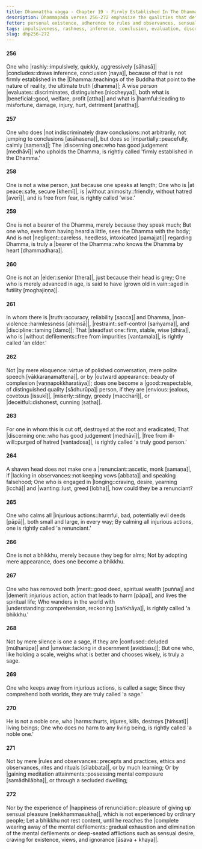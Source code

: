 ```yaml
---
title: Dhammaṭṭha vagga - Chapter 19 - Firmly Established In The Dhamma
description: Dhammapada verses 256-272 emphasize the qualities that define true wisdom, nobility, and spiritual attainment. These verses critique superficial markers such as age, outward appearance, or rituals. The chapter underscores the importance of avoiding harm, evaluating actions with discernment, and striving for the complete elimination of mental defilements.
fetter: personal existence, adherence to rules and observances, sensual desire, ill-will, conceit, ignorance
tags: impulsiveness, rashness, inference, conclusion, evaluation, discrimination, benefit, harm, wise, Dhamma, impartial, discernment, peace, animosity, fear, negligence, elder, vain, non-violence, restraint, discipline, defilements, elder, envy, miserliness, deceit, ill-will, renunciant, longing, desire, greed, injury, harm, merit, demerit, wisdom, understanding, delusion, confusion, rules and observances, mental composure, taints, dhp
slug: dhp256-272
---
```


#### 256

One who |rashly::impulsively, quickly, aggressively [sāhasā]| |concludes::draws inference, conclusion [naya]|,
because of that is not firmly established in the |Dhamma::teachings of the Buddha that point to the nature of reality, the ultimate truth [dhamma]|;
A wise person |evaluates::discriminates, distinguishes [niccheyya]|,
both what is |beneficial::good, welfare, profit [attha]| and what is |harmful::leading to misfortune, damage, injury, hurt, detriment [anattha]|.

#### 257

One who does |not indiscriminately draw conclusions::not arbitrarily, not jumping to conclusions [asāhasena]|,
but does so |impartially::peacefully, calmly [samena]|;
The |discerning one::who has good judgement [medhāvī]| who upholds the Dhamma,
is rightly called 'firmly established in the Dhamma.'

#### 258

One is not a wise person,
just because one speaks at length;
One who is |at peace::safe, secure [khemī]|, is |without animosity::friendly, without hatred [averī]|, and is free from fear,
is rightly called 'wise.'

#### 259

One is not a bearer of the Dhamma,
merely because they speak much;
But one who, even from having heard a little,
sees the Dhamma with the body;
And is not |negligent::careless, heedless, intoxicated [pamajjati]| regarding Dhamma,
is truly a |bearer of the Dhamma::who knows the Dhamma by heart [dhammadhara]|.

#### 260

One is not an |elder::senior [thera]|,
just because their head is grey;
One who is merely advanced in age,
is said to have |grown old in vain::aged in futility [moghajiṇṇa]|.

#### 261

In whom there is |truth::accuracy, reliability [sacca]| and Dhamma,
|non-violence::harmlessness [ahiṃsā]|, |restraint::self-control [saṁyama]|, and |discipline::taming [damo]|;
That |steadfast one::firm, stable, wise [dhīra]|, who is |without defilements::free from impurities [vantamala]|,
is rightly called 'an elder.'

#### 262

Not |by mere eloquence::virtue of polished conversation, mere polite speech [vākkaraṇamattena]|,
or by |outward appearance::beauty of complexion [vaṇṇapokkharatāya]|;
does one become a |good::respectable, of distinguished quality [sādhurūpa]| person,
if they are |envious::jealous, covetous [issukī]|, |miserly::stingy, greedy [maccharī]|, or |deceitful::dishonest, cunning [saṭha]|.

#### 263

For one in whom this is cut off,
destroyed at the root and eradicated;
That |discerning one::who has good judgement [medhāvī]|, |free from ill-will::purged of hatred [vantadosa]|,
is rightly called 'a truly good person.'

#### 264

A shaven head does not make one a |renunciant::ascetic, monk [samaṇa]|,
if |lacking in observances::not keeping vows [abbata]| and speaking falsehood;
One who is engaged in |longing::craving, desire, yearning [icchā]| and  |wanting::lust, greed [lobha]|,
how could they be a renunciant?

#### 265

One who calms all |injurious actions::harmful, bad, potentially evil deeds [pāpā]|,
both small and large, in every way;
By calming all injurious actions,
one is rightly called 'a renunciant.'

#### 266

One is not a bhikkhu,
merely because they beg for alms;
Not by adopting mere appearance,
does one become a bhikkhu.

#### 267

One who has removed both |merit::good deed, spiritual wealth [puñña]| and |demerit::injurious action, action that leads to harm [pāpa]|,
and lives the spiritual life;
Who wanders in the world with |understanding::comprehension, reckoning [saṅkhāya]|,
is rightly called 'a bhikkhu.'

#### 268

Not by mere silence is one a sage,
if they are |confused::deluded [mūḷharūpa]| and |unwise::lacking in discernment [aviddasu]|;
But one who, like holding a scale,
weighs what is better and chooses wisely, is truly a sage.

#### 269

One who keeps away from injurious actions,
is called a sage;
Since they comprehend both worlds,
they are truly called 'a sage.'

#### 270

He is not a noble one,
who |harms::hurts, injures, kills, destroys [hiṁsati]| living beings;
One who does no harm to any living being,
is rightly called 'a noble one.'

#### 271

Not by mere |rules and observances::precepts and practices, ethics and observances, rites and rituals [sīlabbata]|,
or by much learning;
Or by |gaining meditation attainments::possessing mental composure [samādhilābha]|,
or through a secluded dwelling;

#### 272

Nor by the experience of |happiness of renunciation::pleasure of giving up sensual pleasure [nekkhammasukha]|,
which is not experienced by ordinary people;
Let a bhikkhu not rest content,
until he reaches the |complete wearing away of the mental defilements::gradual exhaustion and elimination of the mental defilements or deep-seated afflictions such as sensual desire, craving for existence, views, and ignorance [āsava + khaya]|.
